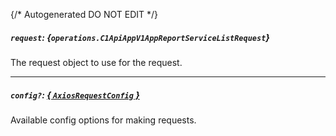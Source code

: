 {/* Autogenerated DO NOT EDIT  */}

##### `request`: *{`operations.C1ApiAppV1AppReportServiceListRequest`}*
The request object to use for the request.
<Collapsible openLabel={Labels.showProperties} closeLabel={Labels.hideProperties}>
    <C1ApiAppV1AppReportServiceListRequest/>
</Collapsible>

---
##### `config?`: [*{ `AxiosRequestConfig` }*](https://axios-http.com/docs/req_config)
Available config options for making requests.


